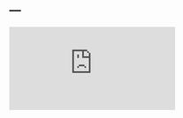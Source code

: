 ---
---

<link rel="stylesheet" href="styles.css" type="text/css">

<embed src="https://deholliday.github.io/pdfs/Holliday_CV.pdf" type="application/pdf" />